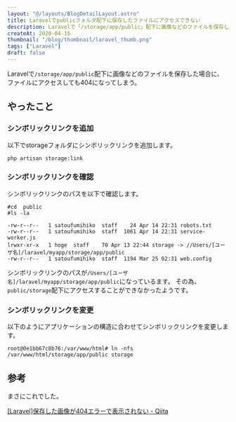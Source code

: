 ```yaml
---
layout: "@/layouts/BlogDetailLayout.astro"
title: Laravelでpublicフォルダ配下に保存したファイルにアクセスできない
description: Laravelで「/storage/app/public」配下に画像などのファイルを保存した場合に、ファイルにアクセスしても404になってしまう。
createAt: 2020-04-15
thumbnail: "/blog/thumbnail/laravel_thumb.png"
tags: ["Laravel"]
draft: false
---
```


Laravelで`/storage/app/public`配下に画像などのファイルを保存した場合に、ファイルにアクセスしても404になってしまう。

## やったこと

### シンボリックリンクを追加

以下でstorageフォルダにシンボリックリンクを追加します。

```
php artisan storage:link
```

### シンボリックリンクを確認

シンボリックリンクのパスを以下で確認します。

```
#cd  public
#ls -la

-rw-r--r--   1 satoufumihiko  staff    24 Apr 14 22:31 robots.txt
-rw-r--r--   1 satoufumihiko  staff  1061 Apr 14 22:31 service-worker.js
lrwxr-xr-x   1 hoge  staff    70 Apr 13 22:44 storage -> //Users/[ユーザ名]/laravel/myapp/storage/app/public
-rw-r--r--   1 satoufumihiko  staff  1194 Mar 25 02:31 web.config

```

シンボリックリンクのパスが`/Users/[ユーザ名]/laravel/myapp/storage/app/public`になっているます。
その為、`public/storage`配下にアクセスすることができなかったようです。

### シンボリックリンクを変更

以下のようにアプリケーションの構造に合わせてシンボリックリンクを変更します。

```
root@0e1bb67c8b76:/var/www/html# ln -nfs /var/www/html/storage/app/public storage
```

## 参考

まさにこれでした。

[[Laravel]保存した画像が404エラーで表示されない - Qiita](https://qiita.com/Baisel/items/49b16ce3231c749f6c6f)

